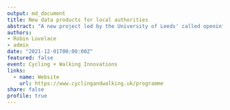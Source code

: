 ```yaml
---
output: md_document
title: New data products for local authorities
abstract: "A new project led by the University of Leeds' called openinfra is aiming to transform the evidence-base about infrastructure provision as it relates to walking and cycling. With input from the Department for Transport, Ordnance Survey and West Yorkshire Combined Authority, openinfra will explore the potential for open datasets, assess their strengths and weaknesses and teach best practices in using them. GitHub repository https://github.com/udsleeds/openinfra" 
authors: 
- Robin Lovelace
- admin
date: "2021-12-01T00:00:00Z"
featured: false
event: Cycling + Walking Innovations
links: 
  - name: Website
    url: https://www.cyclingandwalking.uk/programme
share: false
profile: true
---
```



